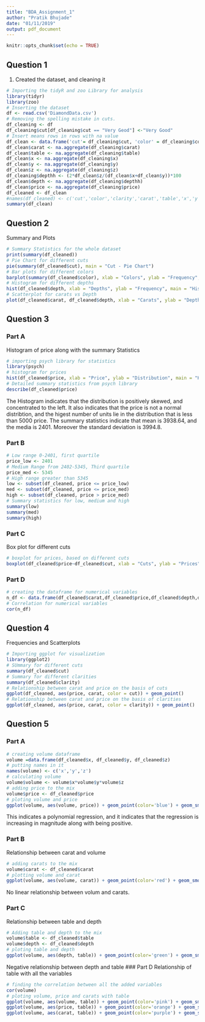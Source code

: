 ```yaml
---
title: "BDA_Assignment_1"
author: "Pratik Bhujade"
date: "01/11/2019"
output: pdf_document
---
```


```r
knitr::opts_chunk$set(echo = TRUE)
```


## Question 1
1. Created the dataset, and cleaning it

```r
# Importing the tidyR and zoo Library for analysis
library(tidyr)
library(zoo)
# Inserting the dataset
df <- read.csv('DiamondData.csv')
# Removing the spelling mistake in cuts.
df_cleaning <- df
df_cleaning$cut[df_cleaning$cut == "Very Geod"] <-"Very Good"
# Insert means rows in rows with na value
df_clean <- data.frame('cut'= df_cleaning$cut, 'color' = df_cleaning$color, 'clarity' = df_cleaning$clarity)
df_clean$carat <- na.aggregate(df_cleaning$carat)
df_clean$table <- na.aggregate(df_cleaning$table)
df_clean$x <- na.aggregate(df_cleaning$x)
df_clean$y <- na.aggregate(df_cleaning$y)
df_clean$z <- na.aggregate(df_cleaning$z)
df_cleaning$depthh <- (2*df_clean$z/(df_clean$x+df_clean$y))*100
df_clean$depth <- na.aggregate(df_cleaning$depthh)
df_clean$price <- na.aggregate(df_cleaning$price)
df_cleaned <- df_clean
#names(df_cleaned) <- c('cut','color','clarity','carat','table','x','y','z','depth')
summary(df_clean)
```

## Question 2

Summary and Plots

```r
# Summary Statistics for the whole dataset
print(summary(df_cleaned))
# Pie Chart for different cuts
pie(summary(df_cleaned$cut), main = "Cut - Pie Chart")
# Bar plots for different colors
barplot(summary(df_cleaned$color), xlab = "Colors", ylab = "Frequency", main = "Color - Bar Chart")
# Histogram for different depths
hist(df_cleaned$depth, xlab = "Depths", ylab = "Frequency", main = "Histogram - Depth")
# Scatterplot for carats vs Depth
plot(df_cleaned$carat, df_cleaned$depth, xlab = "Carats", ylab = "Depth", main = "Scatterplot - Carats vs Depth")
```
## Question 3
### Part A
Histogram of price along with the summary Statistics
```r
# importing psych library for statistics
library(psych)
# histogram for prices
hist(df_cleaned$price, xlab = "Price", ylab = "Distribution", main = "Histogram of Price")
# Detailed summary statistics from psych library
describe(df_cleaned$price)
```
The Histogram indicates that the distribution is positively skewed, and concentrated to the left. It also indicates that the price is not a normal distribtion, and the higest number of units lie in the distribution that is less than 5000 price.
The summary statistics indicate that mean is 3938.64, and the media is 2401. Moreover the standard deviation is 3994.8.

### Part B
```r
# Low range 0-2401, first quartile
price_low <- 2401
# Medium Range from 2402-5345, Third quartile
price_med <- 5345
# High range greater than 5345
low <- subset(df_cleaned, price <= price_low) 
med <- subset(df_cleaned, price <= price_med)
high <- subset(df_cleaned, price > price_med)
# Summary statistics for low, medium and high
summary(low)
summary(med)
summary(high)
```

### Part C
Box plot for different cuts
```r
# boxplot for prices, based on different cuts
boxplot(df_cleaned$price~df_cleaned$cut, xlab = "Cuts", ylab = "Prices",main = "Price distribution of cuts")
```

### Part D
```r
# creating the dataframe for numerical variables
n_df <- data.frame(df_cleaned$carat,df_cleaned$price,df_cleaned$depth,df_cleaned$table,df_cleaned$x,df_cleaned$y,df_cleaned$z)
# Correlation for numerical variables
cor(n_df)
```

## Question 4
Frequencies and Scatterplots
```r
# Importing ggplot for visualization
library(ggplot2)
# SUmmary for different cuts
summary(df_cleaned$cut)
# Summary for different clarities
summary(df_cleaned$clarity)
# Relationship between carat and price on the basis of cuts
ggplot(df_cleaned, aes(price, carat, color = cut)) + geom_point()
# Relationship between carat and price on the basis of clarities
ggplot(df_cleaned, aes(price, carat, color = clarity)) + geom_point()
```
## Question 5
### Part A
```r
# creating volume dataframe
volume =data.frame(df_cleaned$x, df_cleaned$y, df_cleaned$z)
# putting names in it
names(volume) <- c('x','y','z')
# calculating volume
volume$volume <- volume$x*volume$y*volume$z
# adding price to the mix
volume$price <- df_cleaned$price
# ploting volume and price
ggplot(volume, aes(volume, price)) + geom_point(color='blue') + geom_smooth(method = 'lm', formula = y ~ poly(x,2))

```
This indicates a polynomial regression, and it indicates that the regression is increasing in magnitude along with being positive.

### Part B
Relationship between carat and volume
```r
# adding carats to the mix
volume$carat <- df_cleaned$carat
# plotting volume and carat
ggplot(volume, aes(volume, carat)) + geom_point(color='red') + geom_smooth(method = 'lm', formula = y ~ x)
```
No linear relationship between volum and carats.

### Part C
Relationship between table and depth
```r
# Adding table and depth to the mix
volume$table <- df_cleaned$table
volume$depth <- df_cleaned$depth
# ploting table and depth 
ggplot(volume, aes(depth, table)) + geom_point(color='green') + geom_smooth(method = 'lm', formula = y ~ x)
```
Negative relationship between depth and table
### Part D
Relationship of table with all the variables

```r
# finding the correlation between all the added variables
cor(volume)
# ploting volume, price and carats with table
ggplot(volume, aes(volume, table)) + geom_point(color='pink') + geom_smooth(method = 'lm', formula = y ~ x)
ggplot(volume, aes(price, table)) + geom_point(color='orange') + geom_smooth(method = 'lm', formula = y ~ x)
ggplot(volume, aes(carat, table)) + geom_point(color='purple') + geom_smooth(method = 'lm', formula = y ~ x)
```



